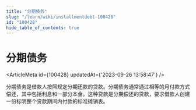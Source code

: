 ```yaml
---
title: "分期债务"
slug: "/learn/wiki/installmentdebt-100428"
id: "100428"
hide_table_of_contents: true
---
```



# 分期债务

<ArticleMeta id={100428} updatedAt={'2023-09-26 13:58:47'} />
<div className='border-solid border-b border-t-0 my-4 border-[var(--ifm-color-gray-300)]' />

分期债务是借款人按照规定分期还款的贷款。分期债务通常通过相等的月付款方式偿还，其中包括利息和一部分本金。这种贷款是分期偿还的贷款，要求借款人创建一份标明整个贷款期间内付款的标准摊销表。
